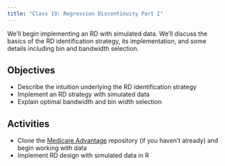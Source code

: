 ```yaml
---
title: "Class 19: Regression Discontinuity Part I"
---
```


We'll begin implementing an RD with simulated data. We'll discuss the basics of the RD identification strategy, its implementation, and some details including bin and bandwidth selection.

## Objectives

- Describe the intuition underlying the RD identification strategy
- Implement an RD strategy with simulated data
- Explain optimal bandwidth and bin width selection


## Activities 

- Clone the [Medicare Advantage](https://github.com/imccart/ma-class) repository (if you haven't already) and begin working with data
- Implement RD design with simulated data in R
